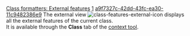 [[Property:title|Class formatters: External features]]
[[Property:weight|1]]
[[Property:uuid|a9f7327c-42dd-43fc-ea30-11c9482386e9]]
The external view  [[Image:class-features-external-icon]] displays all the external features of the current class. <br/>
It is available through the '''Class''' tab of the [[EiffelStudio window overview|context tool]]. 




